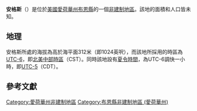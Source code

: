 {{noteTA
|G1=USState
|G2=地名
|G3=Unit
}}
{{Infobox settlement
|official_name            = 安格斯
|native_name = Angus
|settlement_type          = [[非建制地區|非建制地區]]
|image_skyline            = 
|imagesize                = 
|image_map                = 
|mapsize                  = 
|pushpin_map              = USA Iowa
|pushpin_label            = 安格斯
|pushpin_label_position   = top
|pushpin_map_caption      = 安格斯在愛荷華州的位置
|subdivision_type         = [[世界政區索引|國家]]
|subdivision_type1        = [[美国州份|州份]]
|subdivision_type2        = [[愛荷華州行政区划|縣]]
|subdivision_name         = [[美国|美国]]
|subdivision_name1        = [[愛荷華州|愛荷華州]]
|subdivision_name2        = [[布恩縣_(愛荷華州)|布恩縣]]
|elevation_ft             = 1024
|elevation_m              = 312
|area_total_km2           = 
|area_total_sq_mi         = 
|area_land_km2            = 
|area_land_sq_mi          = 
|area_water_km2           = 
|area_water_sq_mi         = 
|population_as_of         = 2010
|population_footnotes     = 
|population_total         = 
|population_metro         = 
|population_density_km2   = auto
|population_density_sq_mi = auto
|timezone                 = [[北美中部时区|北美中部时区]]
|utc_offset               = -6
|coordinates              = {{coord|41|53|00|N|94|09|27|W|display=inline,title}}
| coor_pinpoint           = 
| coordinates_footnotes   = 
|timezone_DST             = CDT
|utc_offset_DST           = -5
|postal_code_type         = [[美國郵區編號|郵區編號]]
|postal_code              = 
|area_code                = {{link-en|电话区号515|Area code 515|515}}
|blank_name = [[地名信息系统|GNIS ID]]
|blank_info = 454191<ref name="GNIS">{{cite gnis|454191|Angus}}</ref>
}}
'''安格斯'''（{{lang-en|Angus}}）是位於[[美國|美國]][[愛荷華州|愛荷華州]][[布恩縣_(愛荷華州)|布恩縣]]的一個[[非建制地區|非建制地區]]。該地的面積和人口皆未知。

== 地理 ==
安格斯所處的海拔為高於海平面312米（即1024英呎），而該地所採用的時區為[[UTC-6|UTC-6]]，即[[北美中部時區|北美中部時區]]（CST）。同時該地設有[[夏令時間|夏令時間]]，為UTC-6調快一小時，即[[UTC-5|UTC-5]]（CDT）。

== 參考文獻 ==
{{reflist}}

{{布恩縣 (愛荷華州)}}

{{DEFAULTSORT:Angus}}
[[Category:愛荷華州非建制地區|Category:愛荷華州非建制地區]]
[[Category:布恩縣非建制地區_(愛荷華州)|Category:布恩縣非建制地區 (愛荷華州)]]

{{Iowa-geo-stub}}